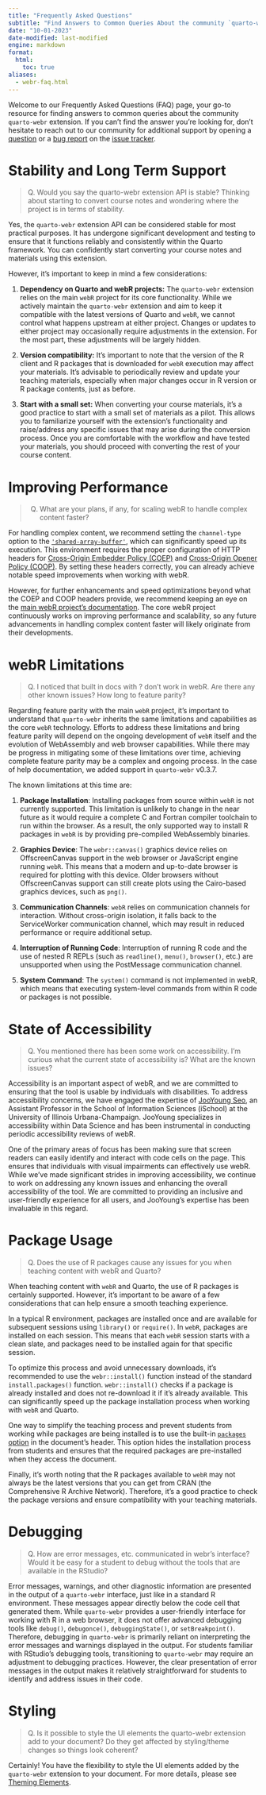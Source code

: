 ```yaml
---
title: "Frequently Asked Questions"
subtitle: "Find Answers to Common Queries About the community `quarto-webr` Extension"
date: "10-01-2023"
date-modified: last-modified
engine: markdown
format: 
  html:
    toc: true
aliases:
  - webr-faq.html
---
```


Welcome to our Frequently Asked Questions (FAQ) page, your go-to resource for finding answers to common queries about the community `quarto-webr` extension.  If you can't find the answer you're looking for, don't hesitate to reach out to our community for additional support by opening a [question](https://github.com/coatless/quarto-webr/issues/new?assignees=&labels=q%26a&projects=&template=question.yml&title=%5BQ%26A%5D%3A+) or a [bug report](https://github.com/coatless/quarto-webr/issues/new?assignees=&labels=bug%2Ctriage-needed&projects=&template=bug-report.yml&title=%5BBug%5D%3A+) on the [issue tracker](https://github.com/coatless/quarto-webr/issues).

# Stability and Long Term Support

> Q. Would you say the quarto-webr extension API is stable? Thinking about starting to convert course notes and wondering where the project is in terms of stability. 

Yes, the `quarto-webr` extension API can be considered stable for most practical purposes. It has undergone significant development and testing to ensure that it functions reliably and consistently within the Quarto framework. You can confidently start converting your course notes and materials using this extension.

However, it's important to keep in mind a few considerations:

1. **Dependency on Quarto and webR projects:** The `quarto-webr` extension relies on the main `webR` project for its core functionality. While we actively maintain the `quarto-webr` extension and aim to keep it compatible with the latest versions of Quarto and `webR`, we cannot control what happens upstream at either project. Changes or updates to either project may occasionally require adjustments in the extension. For the most part, these adjustments will be largely hidden.

1. **Version compatibility:** It's important to note that the version of the R client and R packages that is downloaded for `webR` execution may affect your materials. It's advisable to periodically review and update your teaching materials, especially when major changes occur in R version or R package contents, just as before. 

1. **Start with a small set:** When converting your course materials, it's a good practice to start with a small set of materials as a pilot. This allows you to familiarize yourself with the extension's functionality and raise/address any specific issues that may arise during the conversion process. Once you are comfortable with the workflow and have tested your materials, you should proceed with converting the rest of your course content.

# Improving Performance

> Q.  What are your plans, if any, for scaling webR to handle complex content faster?

For handling complex content, we recommend setting the `channel-type` option to the [`'shared-array-buffer'`](qwebr-communication-channels.qmd#sec-shared-array-buffer), which can significantly speed up its execution. This environment requires the proper configuration of HTTP headers for [Cross-Origin Embedder Policy (COEP)](https://developer.mozilla.org/en-US/docs/Web/HTTP/Headers/Cross-Origin-Embedder-Policy) and [Cross-Origin Opener Policy (COOP)](https://developer.mozilla.org/en-US/docs/Web/HTTP/Headers/Cross-Origin-Opener-Policy). By setting these headers correctly, you can already achieve notable speed improvements when working with webR.

However, for further enhancements and speed optimizations beyond what the COEP and COOP headers provide, we recommend keeping an eye on the [main webR project's documentation](https://docs.r-wasm.org/webr/latest/). The core webR project continuously works on improving performance and scalability, so any future advancements in handling complex content faster will likely originate from their developments.

# webR Limitations

> Q. I noticed that built in docs with ? don't work in webR. Are there any other known issues? How long to feature parity?

Regarding feature parity with the main `webR` project, it's important to understand that `quarto-webr` inherits the same limitations and capabilities as the core `webR` technology. Efforts to address these limitations and bring feature parity will depend on the ongoing development of `webR` itself and the evolution of WebAssembly and web browser capabilities. While there may be progress in mitigating some of these limitations over time, achieving complete feature parity may be a complex and ongoing process. In the case of help documentation, we added support in `quarto-webr` v0.3.7.

The known limitations at this time are:

1. **Package Installation**: Installing packages from source within `webR` is not currently supported. This limitation is unlikely to change in the near future as it would require a complete C and Fortran compiler toolchain to run within the browser. As a result, the only supported way to install R packages in `webR` is by providing pre-compiled WebAssembly binaries.

2. **Graphics Device**: The `webr::canvas()` graphics device relies on OffscreenCanvas support in the web browser or JavaScript engine running `webR`. This means that a modern and up-to-date browser is required for plotting with this device. Older browsers without OffscreenCanvas support can still create plots using the Cairo-based graphics devices, such as `png()`.

3. **Communication Channels**: `webR` relies on communication channels for interaction. Without cross-origin isolation, it falls back to the ServiceWorker communication channel, which may result in reduced performance or require additional setup. 

4. **Interruption of Running Code**: Interruption of running R code and the use of nested R REPLs (such as `readline()`, `menu()`, `browser()`, etc.) are unsupported when using the PostMessage communication channel.

5. **System Command**: The `system()` command is not implemented in webR, which means that executing system-level commands from within R code or packages is not possible.

# State of Accessibility

> Q. You mentioned there has been some work on accessibility. I'm curious what the current state of accessibility is? What are the known issues?

Accessibility is an important aspect of webR, and we are committed to ensuring that the tool is usable by individuals with disabilities. To address accessibility concerns, we have engaged the expertise of [JooYoung Seo](https://github.com/jooyoungseo), an Assistant Professor in the School of Information Sciences (iSchool) at the University of Illinois Urbana-Champaign. JooYoung specializes in accessibility within Data Science and has been instrumental in conducting periodic accessibility reviews of webR.

One of the primary areas of focus has been making sure that screen readers can easily identify and interact with code cells on the page. This ensures that individuals with visual impairments can effectively use webR. While we've made significant strides in improving accessibility, we continue to work on addressing any known issues and enhancing the overall accessibility of the tool. We are committed to providing an inclusive and user-friendly experience for all users, and JooYoung's expertise has been invaluable in this regard.

# Package Usage

> Q. Does the use of R packages cause any issues for you when teaching content with webR and Quarto?

When teaching content with `webR` and Quarto, the use of R packages is certainly supported. However, it's important to be aware of a few considerations that can help ensure a smooth teaching experience.

In a typical R environment, packages are installed once and are available for subsequent sessions using `library()` or `require()`. In `webR`, packages are installed on each session. This means that each `webR` session starts with a clean slate, and packages need to be installed again for that specific session.

To optimize this process and avoid unnecessary downloads, it's recommended to use the `webr::install()` function instead of the standard `install.packages()` function. `webr::install()` checks if a package is already installed and does not re-download it if it's already available. This can significantly speed up the package installation process when working with `webR` and Quarto.

One way to simplify the teaching process and prevent students from working while packages are being installed is to use the built-in [`packages` option](qwebr-using-r-packages.qmd#install-r-packages-on-document-open) in the document's header. This option hides the installation process from students and ensures that the required packages are pre-installed when they access the document.

Finally, it's worth noting that the R packages available to `webR` may not always be the latest versions that you can get from CRAN (the Comprehensive R Archive Network). Therefore, it's a good practice to check the package versions and ensure compatibility with your teaching materials.


# Debugging

> Q. How are error messages, etc. communicated in webr's interface? Would it be easy for a student to debug without the tools that are available in the RStudio?

Error messages, warnings, and other diagnostic information are presented in the output of a `quarto-webr` interface, just like in a standard R environment. These messages appear directly below the code cell that generated them. While `quarto-webr` provides a user-friendly interface for working with R in a web browser, it does not offer advanced debugging tools like `debug()`, `debugonce()`, `debuggingState()`, or `setBreakpoint()`. Therefore, debugging in `quarto-webr` is primarily reliant on interpreting the error messages and warnings displayed in the output. For students familiar with RStudio's debugging tools, transitioning to `quarto-webr` may require an adjustment to debugging practices. However, the clear presentation of error messages in the output makes it relatively straightforward for students to identify and address issues in their code.


# Styling

> Q. Is it possible to style the UI elements the quarto-webr extension add to your document? Do they get affected by styling/theme changes so things look coherent?

Certainly! You have the flexibility to style the UI elements added by the `quarto-webr` extension to your document. For more details, please see [Theming Elements](qwebr-theming.qmd).
